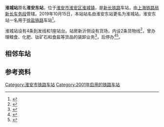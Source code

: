 {{about|新长铁路原名“淮安东站”的车站|徐盐铁路车站|淮安东站}}
{{Infobox China railway station
|车站名称 = 淮城站
|图片 = 
|图片介绍 = 
|英文名称 = Huaicheng Railway Station
|车站代码 = 18887<ref>{{cite book|title=中华人民共和国铁路车站代码（GB/T 10302-2010）|publisher=中国标准出版社|year=2010|isbn=155066140495|ignore-isbn-error=true|pages=16}}</ref>
|电报码 = AXH
|拼音码 = 
|车站位置 = [[江苏省|江苏省]][[淮安市|淮安市]][[淮安区|淮安区]][[淮城镇|淮城镇]]
|coordinates = {{coord|33.551563|N|119.167639|E|format=dms|display=inline,title|type:railwaystation_region:CN}}
|归属 = [[上海铁路局|上海铁路局]][[新长车务段|新长车务段]]
|former=淮安东站（2001年—2019年）
|车站等级 = [[四等站_(中铁)|四等站]]
|线路 = [[新长铁路|新长铁路]]
|股道数目 =4
|正线 = 1
}}
'''淮城站'''原名'''淮安东站'''，位于[[淮安市|淮安市]][[淮安区|淮安区]][[淮城镇|淮城镇]]，是[[新长铁路|新长铁路]]车站，由[[上海铁路局|上海铁路局]][[新长车务段|新长车务段]]管辖。2019年10月15日，本站站名由淮安东站更名为淮城站，淮安东站一名用于[[徐盐铁路|徐盐铁路]]车站<Ref>{{cite news|title=徐宿淮盐铁路9个车站名公布 全长316.271公里|url=http://js.people.com.cn/n2/2019/1015/c360302-33434665.html|work=现代快报|publisher=人民网|date=2019-10-15}}</ref>。

淮城站设有4条到发线和1座站台。站房新沂侧设有货场，内设2条货物线<Ref>{{cite journal|author=孙鹏|title=徐宿淮盐铁路引入淮安地区方案研究|work=工程技术：全文版|year=2016|doi=10.3969/j.issn.2095-6630.2016.10.932}}</ref>，曾办理粮食、化肥、钛矿石和食盐等货品的装卸业务<ref>{{cite web|title=淮安东站话楚州|url=http://www.hzgwd.com/fengfcai/6737.html|publisher=铁路之歌|date=2016-04-09|access-date=2016-11-23|archive-date=2016-11-23|archive-url=https://web.archive.org/web/20161123133150/http://www.hzgwd.com/fengfcai/6737.html|dead-url=yes}}</ref>，后停办<ref name="95306info">{{cite web|url=http://hyfw.95306.cn/hyinfo/action/FwcszsAction_index?type=1|title=营业站服务信息查询|publisher=中国铁路95306网|accessdate=2019-10-15|archive-date=2018-09-14|archive-url=https://web.archive.org/web/20180914133603/http://hyfw.95306.cn/hyinfo/action/FwcszsAction_index?type=1|dead-url=no}}</ref><Ref>{{cite book|author=淮安市志办公室|title=淮安年鉴2017|publisher=方志出版社|year=2017|isbn=978-7-5144-2735-6}}</ref>{{rp|134}}。

==相邻车站==
{{start rail box}}
{{s-inop|[[淮安南站|淮安南站]]|[[新沂站|新沂站]]方向}}
{{s-line|[[新长铁路|新长铁路]]}}
{{s-inop|[[仇桥站|仇桥站]]|[[海安县站|海安县站]]、[[长兴南站|长兴南站]]方向}}
{{end box}}

== 参考资料 ==
{{reflist}}

{{新长铁路}}

[[Category:淮安市铁路车站|Category:淮安市铁路车站]]
[[Category:2001年启用的铁路车站|Category:2001年启用的铁路车站]]